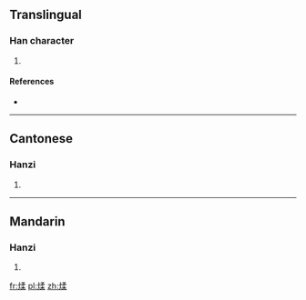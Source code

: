 ==Translingual==

===Han character===
{{Han char|rn=86|rad=火|as=09|sn=13|four=9789<sub>4</sub>|canj=火弓竹木 (FNHD)}}

# {{defn|Han|sort=火09}}

====References====
* {{Han ref|kx=0677.280|dkj=19219|dj=1088.120|hdz=32220.080|uh=7163|ud=29027|bh=DE6E|bd=56942}}

----

==Cantonese==

===Hanzi===
{{yue-hanzi|jyut=|y=yau4}}

# {{defn|lang=yue|sort=火09}}

----

==Mandarin==

===Hanzi===
{{cmn-hanzi|pin=[[rǒu]] ([[rou3]])|wg=jou<sup>3</sup>}}

# {{defn|lang=cmn|sort=火09}}

[[fr:煣]]
[[pl:煣]]
[[zh:煣]]